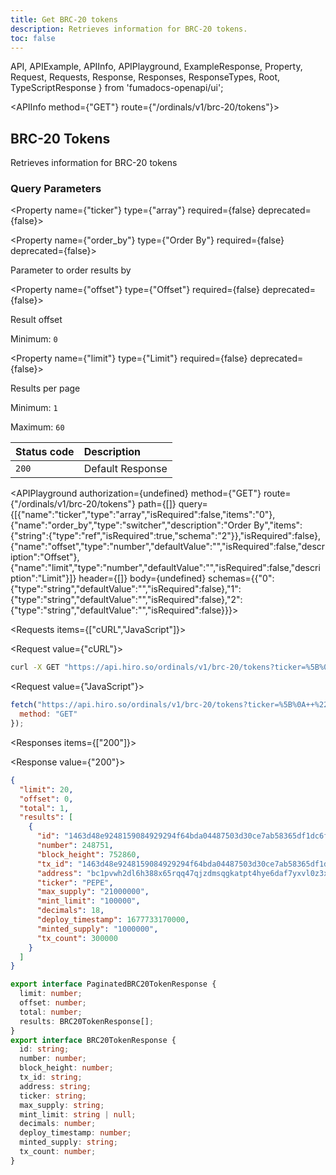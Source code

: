 ```yaml
---
title: Get BRC-20 tokens
description: Retrieves information for BRC-20 tokens.
toc: false
---
```


  API,
  APIExample,
  APIInfo,
  APIPlayground,
  ExampleResponse,
  Property,
  Request,
  Requests,
  Response,
  Responses,
  ResponseTypes,
  Root,
  TypeScriptResponse
} from 'fumadocs-openapi/ui';

<Root baseUrl="https://api.hiro.so">

<API>

<APIInfo method={"GET"} route={"/ordinals/v1/brc-20/tokens"}>

## BRC-20 Tokens

Retrieves information for BRC-20 tokens

### Query Parameters

<Property name={"ticker"} type={"array<string>"} required={false} deprecated={false}>

</Property>

<Property name={"order_by"} type={"Order By"} required={false} deprecated={false}>

Parameter to order results by

</Property>

<Property name={"offset"} type={"Offset"} required={false} deprecated={false}>

Result offset

<span>Minimum: `0`</span>

</Property>

<Property name={"limit"} type={"Limit"} required={false} deprecated={false}>

Results per page

<span>Minimum: `1`</span>

<span>Maximum: `60`</span>

</Property>

| Status code | Description |
| :------ | :------ |
| `200` | Default Response |

<APIPlayground authorization={undefined} method={"GET"} route={"/ordinals/v1/brc-20/tokens"} path={[]} query={[{"name":"ticker","type":"array","isRequired":false,"items":"0"},{"name":"order_by","type":"switcher","description":"Order By","items":{"string":{"type":"ref","isRequired":true,"schema":"2"}},"isRequired":false},{"name":"offset","type":"number","defaultValue":"","isRequired":false,"description":"Offset"},{"name":"limit","type":"number","defaultValue":"","isRequired":false,"description":"Limit"}]} header={[]} body={undefined} schemas={{"0":{"type":"string","defaultValue":"","isRequired":false},"1":{"type":"string","defaultValue":"","isRequired":false},"2":{"type":"string","defaultValue":"","isRequired":false}}}>

</APIPlayground>

</APIInfo>

<APIExample>

<Requests items={["cURL","JavaScript"]}>

<Request value={"cURL"}>

```bash
curl -X GET "https://api.hiro.so/ordinals/v1/brc-20/tokens?ticker=%5B%0A++%22string%22%0A%5D&order_by=tx_count&offset=0&limit=1"
```

</Request>

<Request value={"JavaScript"}>

```js
fetch("https://api.hiro.so/ordinals/v1/brc-20/tokens?ticker=%5B%0A++%22string%22%0A%5D&order_by=tx_count&offset=0&limit=1", {
  method: "GET"
});
```

</Request>

</Requests>

<Responses items={["200"]}>

<Response value={"200"}>

<ResponseTypes>

<ExampleResponse>

```json
{
  "limit": 20,
  "offset": 0,
  "total": 1,
  "results": [
    {
      "id": "1463d48e9248159084929294f64bda04487503d30ce7ab58365df1dc6fd58218i0",
      "number": 248751,
      "block_height": 752860,
      "tx_id": "1463d48e9248159084929294f64bda04487503d30ce7ab58365df1dc6fd58218",
      "address": "bc1pvwh2dl6h388x65rqq47qjzdmsqgkatpt4hye6daf7yxvl0z3xjgq247aq8",
      "ticker": "PEPE",
      "max_supply": "21000000",
      "mint_limit": "100000",
      "decimals": 18,
      "deploy_timestamp": 1677733170000,
      "minted_supply": "1000000",
      "tx_count": 300000
    }
  ]
}
```

</ExampleResponse>

<TypeScriptResponse>

```ts
export interface PaginatedBRC20TokenResponse {
  limit: number;
  offset: number;
  total: number;
  results: BRC20TokenResponse[];
}
export interface BRC20TokenResponse {
  id: string;
  number: number;
  block_height: number;
  tx_id: string;
  address: string;
  ticker: string;
  max_supply: string;
  mint_limit: string | null;
  decimals: number;
  deploy_timestamp: number;
  minted_supply: string;
  tx_count: number;
}
```

</TypeScriptResponse>

</ResponseTypes>

</Response>

</Responses>

</APIExample>

</API>

</Root>
